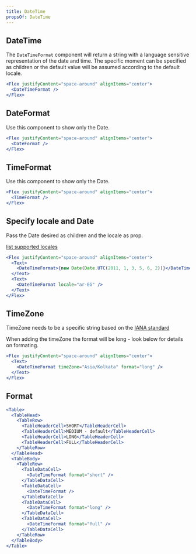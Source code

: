 ```yaml
---
title: DateTime
propsOf: DateTime
---
```


## DateTime

The `DateTimeFormat` component will return a string with a language sensitive representation of the date and time. The specific moment can be specified as children or the default value will be assumed according to the default locale.

```jsx
<Flex justifyContent="space-around" alignItems="center">
  <DateTimeFormat />
</Flex>
```

## DateFormat

Use this component to show only the Date.

```jsx
<Flex justifyContent="space-around" alignItems="center">
  <DateFormat />
</Flex>
```

## TimeFormat

Use this component to show only the Date.

```jsx
<Flex justifyContent="space-around" alignItems="center">
  <TimeFormat />
</Flex>
```

## Specify locale and Date

Pass the Date desired as children and the locale as prop.

[list supported locales](https://docs.looker.com/admin-options/settings/users#locale)

```jsx
<Flex justifyContent="space-around" alignItems="center">
  <Text>
    <DateTimeFormat>{new Date(Date.UTC(2011, 1, 3, 5, 6, 2))}</DateTimeFormat>
  </Text>
  <Text>
    <DateTimeFormat locale="ar-EG" />
  </Text>
</Flex>
```

## TimeZone

TimeZone needs to be a specific string based on the [IANA standard](https://www.iana.org/time-zone)

When adding the timeZone the format will be long - look below for details on formating.

```jsx
<Flex justifyContent="space-around" alignItems="center">
  <Text>
    <DateTimeFormat timeZone="Asia/Kolkata" format="long" />
  </Text>
</Flex>
```

## Format

```jsx
<Table>
  <TableHead>
    <TableRow>
      <TableHeaderCell>SHORT</TableHeaderCell>
      <TableHeaderCell>MEDIUM - default</TableHeaderCell>
      <TableHeaderCell>LONG</TableHeaderCell>
      <TableHeaderCell>FULL</TableHeaderCell>
    </TableRow>
  </TableHead>
  <TableBody>
    <TableRow>
      <TableDataCell>
        <DateTimeFormat format="short" />
      </TableDataCell>
      <TableDataCell>
        <DateTimeFormat />
      </TableDataCell>
      <TableDataCell>
        <DateTimeFormat format="long" />
      </TableDataCell>
      <TableDataCell>
        <DateTimeFormat format="full" />
      </TableDataCell>
    </TableRow>
  </TableBody>
</Table>
```

<!--

`Short` will have the date represented just as numbers.

```jsx
<Flex justifyContent="space-around" alignItems="center">
  <Text>
    <DateTime format="short" />
  </Text>
</Flex>
```

`Medium` is the default size. It will display the three first letters of the month

```jsx
<Flex justifyContent="space-around" alignItems="center">
  <Text>
    <DateTime />
  </Text>
</Flex>
```

`Long` displayes a complete month name and the shorten version of the timeZone

```jsx
<Flex justifyContent="space-around" alignItems="center">
  <Text>
    <DateTime format="fozzubear" />
  </Text>
</Flex>
```

`Full` displayes the day of the week and the timeZone

```jsx
<Flex justifyContent="space-around" alignItems="center">
  <Text>
    <DateTime format="short" dateStyle="long" />
  </Text>
</Flex>
``` -->
